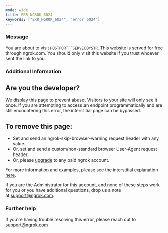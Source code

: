 ```yaml
---
mode: wide
title: ERR_NGROK_6024
keywords: ["ERR_NGROK_6024", "error 6024"]
---
```


### Message

You are about to visit `HOSTPORT``SERVEDBYSTR`. This website is served for free through ngrok.com. You should only visit this website if you trust whoever sent the link to you.

### Additional Information

## Are you the developer?

We display this page to prevent abuse. Visitors to your site will only see it once.
If you are attempting to access an endpoint programmatically and are still encountering this error, the interstitial page can be bypassed.

## To remove this page:

- Set and send an ngrok-skip-browser-warning request header with any value.
- Or, set and send a custom/non-standard browser User-Agent request header.
- Or, please [upgrade](https://dashboard.ngrok.com/billing) to any paid ngrok account.

For more information and examples, please see the interstitial explanation [here](/pricing-limits/free-plan-limits#removing-the-interstitial-page).

If you are the Administrator for this account, and none of these steps work for you or you have additional questions, drop us a note at [support@ngrok.com](mailto:support@ngrok.com?subject=Help%20with%20ngrok%203200%20error).

### Further help

If you're having trouble resolving this error, please reach out to [support@ngrok.com](mailto:support@ngrok.com?subject=Help%20with%20ERR_NGROK_6024)
